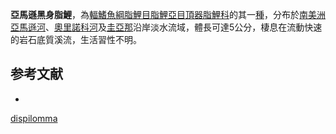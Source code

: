 {{Speciesbox
| status = NE
| status_system = IUCN3.1
| genus = Melanocharacidium
| species = dispilomma
| authority = [[Buckup|Buckup]], 1993
| synonyms = 
}}
'''亞馬遜黑身脂鯉'''，為[[輻鰭魚綱|輻鰭魚綱]][[脂鯉目|脂鯉目]][[脂鯉亞目|脂鯉亞目]][[頂器脂鯉科|頂器脂鯉科]]的其一[[種|種]]，分布於[[南美洲|南美洲]][[亞馬遜河|亞馬遜河]]、[[奧里諾科河|奧里諾科河]]及[[圭亞那|圭亞那]]沿岸淡水流域，體長可達5公分，棲息在流動快速的岩石底質溪流，生活習性不明。

==参考文献==
{{refbegin}}
*{{FishBase_species|genus=Melanocharacidium|species=dispilomma|year=2013|month=10}}
{{refend}}
{{Taxonbar|from=Q6410553}}

[[Category:黑身脂鯉屬|dispilomma]]